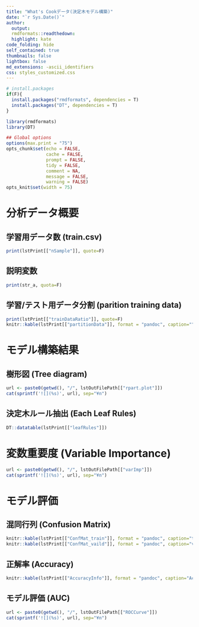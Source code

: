 ---
title: "What's Cookデータ(決定木モデル構築)"
date: "`r Sys.Date()`"
author: 
  output:
  rmdformats::readthedown:
  highlight: kate
code_folding: hide
self_contained: true
thumbnails: false
lightbox: false
md_extensions: -ascii_identifiers
css: styles_customized.css
---

  
```{r knitr_init, echo=FALSE, results="asis", cache=FALSE}
# install.packages
if(F){
  install.packages("rmdformats", dependencies = T)
  install.packages("DT", dependencies = T)
}

library(rmdformats)
library(DT)

## Global options
options(max.print = "75")
opts_chunk$set(echo = FALSE,
               cache = FALSE,
               prompt = FALSE,
               tidy = FALSE,
               comment = NA,
               message = FALSE,
               warning = FALSE)
opts_knit$set(width = 75)
```


# 分析データ概要

## 学習用データ数 (train.csv)
```{r results="asis", echo=F}
print(lstPrint[["nSample"]], quote=F)
```


## 説明変数
```{r results="asis", echo=F}
print(str_a, quota=F)
```


## 学習/テスト用データ分割 (parition training data)
```{r results="asis", echo=F}
print(lstPrint[["trainDataRatio"]], quote=F)
knitr::kable(lstPrint[["partitionData"]], format = "pandoc", caption="")
```


# モデル構築結果

## 樹形図 (Tree diagram)
```{r results="asis", echo=F}
url <- paste0(getwd(), "/", lstOutFilePath[["rpart.plot"]])
cat(sprintf('![](%s)', url), sep="¥n")
```


## 決定木ルール抽出 (Each Leaf Rules)
```{r results="asis", echo=F}
DT::datatable(lstPrint[["leafRules"]])
```


# 変数重要度 (Variable Importance)
```{r results="asis", echo=F}
url <- paste0(getwd(), "/", lstOutFilePath[["varImp"]])
cat(sprintf('![](%s)', url), sep="¥n")
```



# モデル評価

## 混同行列 (Confusion Matrix)
```{r results="asis", echo=F}
knitr::kable(lstPrint[["ConfMat_train"]], format = "pandoc", caption="train data")
knitr::kable(lstPrint[["ConfMat_vaild"]], format = "pandoc", caption="vaild data")
```


## 正解率 (Accuracy)
```{r results="asis", echo=F}
knitr::kable(lstPrint[["AccuracyInfo"]], format = "pandoc", caption="Accuracy")
```


## モデル評価 (AUC)
```{r results="asis", echo=F}
url <- paste0(getwd(), "/", lstOutFilePath[["ROCCurve"]])
cat(sprintf('![](%s)', url), sep="¥n")
```
